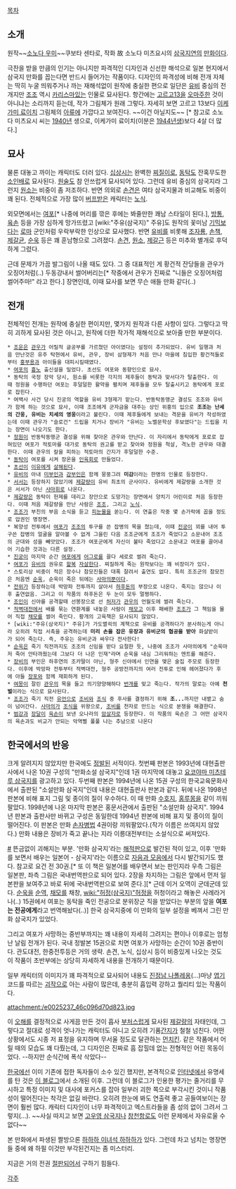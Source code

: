 [[목차]]

== 소개 ==

원작~~[[소노다 우미]]~~쿠보타 센타로, 작화 故 소노다 미츠요시의 [[삼국지연의]] [[만화]]이다.

극찬을 받을 만큼의 인기는 아니지만 파격적인 디자인과 신선한 해석으로 일본 현지에서 삼국지 만화를 꼽는다면 반드시 들어가는 작품이다. 디자인의 파격성에 비해 전개 자체는 딱히 누굴 띄워주거나 까는 재해석없이 원작에 충실한 편으로 일단은 [[유비]] 중심의 전개지만 [[조조]] 역시 [[카리스마]]있는 인물로 묘사된다. 항간에는 [[고르고13]]을 [[오마주]]한 것이 아니냐는 소리까지 듣는데, 작가 그림체가 원래 그렇다. 자세히 보면 고르고 13보다 [[이케가미 료이치]] 그림체의 [[아류]]에 가깝다고 보여진다. ~~이건 아닐지도~~ [* 참고로 소노다 미츠요시 씨는 [[1940년]] 생으로, 이케가미 료이치(이분은 [[1944년]]생)보다 4살 더 많다.]

== 묘사 ==

물론 대놓고 까이는 캐릭터도 더러 있다. [[십상시]]는 완벽한 [[찌질이]]로, [[동탁]]도 잔혹무도한 [[소인배]]로 묘사된다. [[원술]]도 참 안쓰럽게 묘사되어 있다. 그런데 유비 중심의 삼국지라 그런지 [[원소]]는 비중이 좀 저조하다. 반면 의외로 [[손견]]은 여타 삼국지물과 비교해도 비중이 꽤 된다. 전체적으로 가장 많이 [[버프]]받은 캐릭터는 [[노식]].

외모면에서는 [[여포]][* 나중에 머리를 깎은 후에는 봐줄만한 쾌남 스타일이 된다.], [[방통]], [[육손]] 등을 가장 심하게 망가뜨렸고 [wiki:"주유(삼국지)" 주유]도 원작의 꽃미남 [[기믹]]보다는 [[로마]] 군인처럼 우락부락한 인상으로 묘사했다. 반면 [[유비]]를 비롯해 [[조자룡]], [[손책]], [[제갈균]], [[순욱]] 등은 꽤 훈남형으로 그려졌다. [[손견]], [[원소]], [[제갈근]] 등은 미추와 별개로 후덕하게 그렸다.

근데 문제가 가끔 발그림이 나올 때도 있다. 그 중 대표적인 게 황건적 잔당들을 관우가 오징어처럼(..) 두동강내서 썰어버리는[* 작중에서 관우가 진짜로 "니들은 오징어처럼 썰어주마!" 라고 한다.] 장면인데, 이때 묘사를 보면 무슨 애들 만화 같다(..)

== 전개 ==

전체적인 전개는 원작에 충실한 편이지만, 몇가지 원작과 다른 사항이 있다. 그렇다고 딱히 괴하게 묘사된 것은 아니고, 원작에 더한 작가적 재해석으로 보아줄 만한 부분이다.

 * [[조운]]은 [[관우]]가 어릴적 글공부를 가르쳤던 아이였다는 설정이 추가되었다. 유비 일행과 처음 만난것은 유주 탁현에서 유비, 관우, 장비 삼형제가 처음 만나 마을에 침입한 황건적들로부터 [[홍부용]]과 아이들을 대피시킬때였다.
 * [[여포]]의 [[흉노]] 출신설을 밀었다. 초선도 여포와 동향인으로 묘사.
 * 동탁의 국정 장악 당시, 원소를 비롯한 각지의 제후들이 동탁과 맞서다가 탈출한다. 이때 정원을 수행하던 여포는 후덜덜한 활약을 펼치며 제후들을 모두 탈출시키고 동탁에게 포로로 잡힌다.
 * 여백사 사건 당시 진궁의 역할을 유비 3형제가 맡는다. 반동탁동맹군 결성도 조조와 유비가 함께 하는 것으로 묘사, 이때 조조에게 군자금을 대주는 상인 위홍의 입으로 '''조조는 난세의 간웅, 유비는 치세의 영웅'''이라고 불린다. 이때 제후들에게 보내는 격문을 유비가 작성하였는데 이때 관우가 "슬로건" 드립을 치거나 장비가 "유비는 노벨문학상 후보였다"는 드립을 치는 장면이 나오기도 한다.
 * [[정원]]이 반동탁동맹군 결성을 위해 찾아온 관우와 만난다. 이 자리에서 동탁에게 포로로 잡혀있던 여포가 적토마를 대가로 동탁의 권고를 받고 찾아와 정원을 척살, 격노한 관우와 대결한다. 이때 관우의 칼을 피하는 적토마의 간지가 후덜덜한 수준.
 * [[동탁]]이 여포를 시켜 장온을 [[인육]]회로 만들었다.
 * [[초선]]이 [[이유]]에게 [[살해]]된다.
 * [[유비]]의 아내 [[미부인]]과 [[감부인]]은 함께 뭉뚱그려 '''미감'''이라는 한명의 인물로 등장한다.
 * [[서서]]는 등장하지 않았기에 [[제갈량]]이 유비 최초의 군사이다. 유비에게 제갈량을 소개한 것은 서서가 아닌 [[사마휘]]로 나온다.
 * [[제갈량]]은 동탁이 헌제를 데리고 장안으로 도망가는 장면에서 양치기 어린이로 처음 등장한다. 이때 처음 제갈량을 만난 사람은 [[조조]], 그리고 [[노식]].
 * [[조조]]가 부친의 부음 소식을 듣고 [[피]][[눈물]]을 쏟는다. 이 연출은 작중 몇 손가락에 꼽을 정도로 압권인 명장면.
 * 복양성 전투에서 [[여포]]가 [[조조]]의 투구를 쓴 잡병의 목을 쳤는데, 이때 [[진궁]]이 꾀를 내어 투구쓴 잡병의 얼굴을 알아볼 수 없게 그을린 다음 조조군에게 조조가 죽었다고 소문내어 조조의 군대와 성을 빼앗았다. 조조가 여포군에게 자신이 불타 죽었다고 소문내고 여포를 끌어내어 기습한 것과는 다른 설정.
 * [[진궁]]이 마지막 순간 [[여포]]에게 [[어그로]]를 끌다 세로로 썰려 죽는다.
 * [[여포]]가 [[유비]]의 권유로 [[할복]] [[자살]]한다. 찌질하게 죽는 원작보다는 꽤 비장미가 있다.
 * 스토리상 비중이 적은 장수나 참모진들은 대폭 잘려서 출연도 없다. 특히 조조군의 참모진은 처음엔 [[순욱]], 순욱이 죽은 뒤에는 [[사마의]]뿐이다.
 * [[전위]]가 등장하는데 박망파 전투까지 살아서 [[하후돈]]의 부장으로 나온다. 죽지는 않으나 이후 출연없음. 그리고 이 작품의 하후돈은 두 눈이 모두 멀쩡하다.
 * [[조인]]이 신야를 공격할때 선봉장으로 선 [[허저]]가 [[관우]]의 언월도에 썰려 죽는다.
 * [[적벽대전]]에서 배를 묶는 연환계를 내놓은 사람이 [[채모]]고 이후 패배한 [[조조]]가 그 책임을 물어 직접 [[채모]]를 썰어 죽인다. 황개의 고육책은 묘사되지 않았다.
 * [wiki:"주유(삼국지)" 주유]가 가도멸괵의 계책으로 유비를 공격하다가 분사하는게 아니라 오히려 직접 서촉을 공격하는데 '''미리 손을 잡은 유장과 유비군의 협공을 받아''' 화살받이가 되어 죽는다. 즉, 주유는 유비군과 싸우다 전사한다!
 * [[순욱]]은 죽기 직전까지도 조조의 신임을 받다 요절한 듯, 나중에 조조가 사마의에게 "순욱마저 죽어 안타까웠는데 그보다 더 나은 인재"라며 순욱을 내심 그리워하는 멘트를 해준다.
 * [[장비]]의 부인은 하후연의 조카딸이 아닌, 형주 신야에서 인연을 맺은 술집 주모로 등장한다. 이후에 박망파 전투부터 적벽대전, 형주 공방전까지의 여러 전투로 인해 헤어졌다가 후에 아들 [[장포]]와 함께 재회하게 된다.
 * [[여몽]]이 잘린 [[관우]]의 목을 들고 의기양양해하다 [[번개]]를 맞고 죽는다. 작가의 말로는 아예 '''천벌'''이라는 식으로 묘사된다.
 * [[조조]]가 죽기 직전 [[유언]]으로 [[조비]]와 [[조식]] 중 후사를 결정하기 위해 '''조...'''까지만 내뱉고 숨이 넘어간다. [[사마의]]가 [[조식]]을 위왕으로, [[조비]]를 천자로 만드는 식으로 분쟁을 해결한다.
 * [[범강]]과 [[장달]]이 [[육손]]이 보낸 오나라의 [[암살자]]로 등장한다. 이 작품의 육손은 그 어떤 삼국지의 육손과도 비교가 안되는 악역삘 풀풀 나는 추남으로 나온다

== 한국에서의 반응 ==

크게 알려지지 않았지만 한국에도 [[정발]]된 서적이다. 첫번째 판본은 1993년에 대현출판사에서 나온 10권 구성의 "만화소설 삼국지"인데 1권 마지막에 대놓고 [[요코야마 미츠테루 삼국지]]를 광고하고 있다. 두번째 판본은 1994년에 나온 15권 구성의 한국교육문화사에서 출판된 "소설만화 삼국지"인데 내용은 대현출판사 판본과 같다. 뒤에 나온 1998년 판본에 비해 표지 그림 및 종이의 질이 우수하다. 이 때 만화 [[수호지]], [[홍루몽]]을 같이 끼워팔았다. 1998년에 나온 마지막 판본은 홍문서관에서 출판된 "소설만화 삼국지". 1994년 판본과 출판사만 바뀌고 구성은 동일한데 1994년 판본에 비해 표지 및 종이의 질이 떨어진다. 이 판본은 만화 [[손자병법]] 4권이랑 끼워팔았다.(작가 이름은 쓰여지지 않았다.) 만화 내용은 장비가 죽고 끝나는 지라 이릉대전부터는 소설식으로 써져있다.

[http://bbs2.ruliweb.daum.net/gaia/do/ruliweb/default/hobby/312/read?articleId=15428931&objCate1=&bbsId=G005&searchKey=subjectNcontent&itemGroupId=&itemId=110&sortKey=depth&searchValue=%EC%82%BC%EA%B5%AD%EC%A7%80&platformId=&pageIndex=1 #] 뜬금없이 괴해지는 부분. '만화 삼국지'라는 [[해적판]]으로 발간된 적이 있고, 이후 '만화를 보면서 배우는 일본어 - 삼국지'라는 이름으로 [[자음과 모음]]에서 다시 발간되기도 했다. 참고로 요건 전 30권.[* 또 이 책은 일본어를 배우면서 보는 판인지라 우측 그림은 일본판, 좌측 그림은 국내번역판으로 되어 있다. 2장을 차지하는 그림은 앞에서 먼저 일본판을 보여주고 바로 뒤에 국내번역판으로 보여 준다.][* 근데 이거 오역이 군데군데 있다. [[순욱]]을 [[순역]], [[채모]]를 채창, [[wiki:"허정(삼국지)"허정]]을 허청이라고 해놓은 사례라거나(..) 15권에서 여포는 동탁을 죽인 전공으로 분위장군 직을 받았다는 부분의 앞을 '''여포는 전공에게'''라고 번역해놨다(..)] 한국 삼국지중에 이 만화의 일부 설정을 베껴서 그린 만화 삼국지가 있었다.

그리고 여포가 사망하는 중반부까지는 꽤 내용이 자세히 그려지는 편이나 이후로는 엄청난 날림 전개가 된다. 국내 정발본 15권으로 치면 여포가 사망하는 순간이 10권 중반이다. 관도대전, 한중전투등은 거의 생략. 손견, 노식, 십상시 등이 비중있게 나오는 것도 이 작품이 초반부에는 상당히 자세하게 내용을 전개하기 때문이다.

일부 캐릭터의 이미지가 꽤 파격적으로 묘사되어 내용도 [[진정남 나폴레옹]](…)마냥 [[엽기]] 코드를 따르는 [[괴작]]으로 아는 사람이 많은데, 충분히 흡입력 강하고 퀄리티 있는 작품이다.

attachment:/e0025237_46c096d70d823.jpg

이 [[오해]]를 결정적으로 사게끔 만든 것이 흡사 [[부처]]스럽게 묘사된 [[제갈량]]의 자태인데, 그렇다고 절대로 성격이 엇나가는 캐릭터도 아니고 오히려 기품[[간지]]가 철철 넘친다. 어떤 상황에서도 시종 저 표정을 유지하며 무서울 정도로 달관하는 [[먼치킨]]. 같은 작품에서 어릴 때의 모습도 꽤 다뤘는데, 그 디자인은 진짜로 흠 잡힐데 없는 전형적인 어린 목동이었다. --하지만 순식간에 폭삭 삭았다--

[[한국]]에선 이미 기존에 접한 독자들이 소수 있긴 했지만, 본격적으로 [[인터넷]]에서 유명세를 탄 것은 [http://color.egloos.com/651223 이 블로그]에서 소개된 이후. 그런데 이 블로그가 인용한 평가는 줄거리를 무시하고 특정 이미지 및 대사에 포커스를 잡아 일부러 괴한 쪽으로 부각시킨 것이니 작품성이 떨어진다는 착각은 없길 바란다. 오히려 한눈에 봐도 연출력 좋고 공들여보이는 장면이 훨씬 많다. 캐릭터 디자인이 너무 파격적이고 엑스트라들을 좀 성의 없이 그려서 그렇지(…). ~~사실 따지고 보면 [[고우영 삼국지]]나 [[창천항로]]도 이런 문제에서 자유로울 수 없다~~

본 만화에서 파생된 짤방으론 [[하하하 이녀석 하하하]]가 있다. 그런데 차고 넘치는 명장면들 중에 왜 하필 이것만 부각된건지는 좀 미스터리.

지금은 거의 전권 [[절판]]되어서 구하기 힘들다.

[[각주]]

